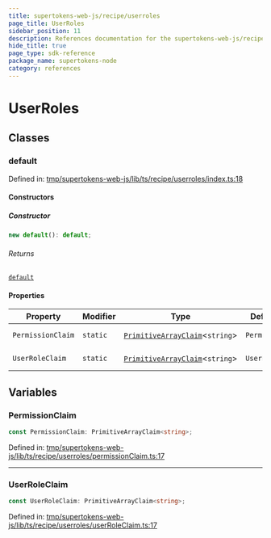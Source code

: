 ```yaml
---
title: supertokens-web-js/recipe/userroles
page_title: UserRoles
sidebar_position: 11
description: References documentation for the supertokens-web-js/recipe/userroles package
hide_title: true
page_type: sdk-reference
package_name: supertokens-node
category: references
---
```


# UserRoles


## Classes

### default

Defined in: [tmp/supertokens-web-js/lib/ts/recipe/userroles/index.ts:18](https://github.com/supertokens/supertokens-web-js/blob/be2e0fd7dcade8352cdc9639abe968e5cda5b1cd/lib/ts/recipe/userroles/index.ts#L18)

#### Constructors

##### Constructor

```ts
new default(): default;
```

###### Returns

[`default`](#default)

#### Properties

| Property | Modifier | Type | Default value | Defined in |
| ------ | ------ | ------ | ------ | ------ |
| <a id="permissionclaim"></a> `PermissionClaim` | `static` | [`PrimitiveArrayClaim`](recipe-session.mdx#primitivearrayclaim)\<`string`\> | `PermissionClaim` | [tmp/supertokens-web-js/lib/ts/recipe/userroles/index.ts:20](https://github.com/supertokens/supertokens-web-js/blob/be2e0fd7dcade8352cdc9639abe968e5cda5b1cd/lib/ts/recipe/userroles/index.ts#L20) |
| <a id="userroleclaim"></a> `UserRoleClaim` | `static` | [`PrimitiveArrayClaim`](recipe-session.mdx#primitivearrayclaim)\<`string`\> | `UserRoleClaim` | [tmp/supertokens-web-js/lib/ts/recipe/userroles/index.ts:19](https://github.com/supertokens/supertokens-web-js/blob/be2e0fd7dcade8352cdc9639abe968e5cda5b1cd/lib/ts/recipe/userroles/index.ts#L19) |

## Variables

### PermissionClaim

```ts
const PermissionClaim: PrimitiveArrayClaim<string>;
```

Defined in: [tmp/supertokens-web-js/lib/ts/recipe/userroles/permissionClaim.ts:17](https://github.com/supertokens/supertokens-web-js/blob/be2e0fd7dcade8352cdc9639abe968e5cda5b1cd/lib/ts/recipe/userroles/permissionClaim.ts#L17)

***

### UserRoleClaim

```ts
const UserRoleClaim: PrimitiveArrayClaim<string>;
```

Defined in: [tmp/supertokens-web-js/lib/ts/recipe/userroles/userRoleClaim.ts:17](https://github.com/supertokens/supertokens-web-js/blob/be2e0fd7dcade8352cdc9639abe968e5cda5b1cd/lib/ts/recipe/userroles/userRoleClaim.ts#L17)
